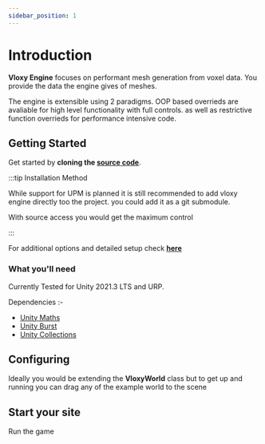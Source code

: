 ```yaml
---
sidebar_position: 1
---
```


# Introduction

**Vloxy Engine** focuses on performant mesh generation from voxel data. You provide the data the engine gives of meshes.

The engine is extensible using 2 paradigms. OOP based overrieds are avaliable for high level functionality with full controls.
as well as restrictive function overrieds for performance intensive code.

## Getting Started

Get started by **cloning the [source code](https://github.com/BLaZeKiLL/VloxyEngine)**.

:::tip Installation Method

While support for UPM is planned it is still recommended to add vloxy engine directly too the project.
you could add it as a git submodule.

With source access you would get the maximum control

:::

For additional options and detailed setup check **[here](category/installation)**

### What you'll need

Currently Tested for Unity 2021.3 LTS and URP.

Dependencies :-
- [Unity Maths](https://docs.unity3d.com/Packages/com.unity.mathematics@1.2/manual/index.html)
- [Unity Burst](https://docs.unity3d.com/Packages/com.unity.burst@1.7/manual/index.html)
- [Unity Collections](https://docs.unity3d.com/Packages/com.unity.collections@1.2/manual/index.html)

## Configuring

Ideally you would be extending the **VloxyWorld** class but to get up and running you can drag
any of the example world to the scene

## Start your site

Run the game